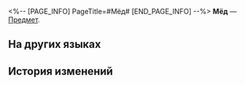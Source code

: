 <%-- [PAGE_INFO]
PageTitle=#Мёд#
[END_PAGE_INFO] --%>
{{Предмет Инфобокс
|id          = 260031
|Изображение = Предмет Мёд.png
|Тип         = 
|Инвентарь   = 
|Редкость    = 2
|Эффект      = 
|Описание    = Редкий ингредиент: специи для приготовления блюд.
|Источник1   = [[Магазин]]
}}
{{Описание|Согласно легенде фей, мёд течёт по стволу дерева в глубине леса, он золотой, словно кровь златиусов, и прозрачный, словно янтарь. Также известен как миломёд.}}
'''Мёд''' — [[Предмет]].

==На других языках==
{{На других языках
|en   = Honey
|zhs  = 蜂蜜
|zht  = 蜂蜜
|ja   = ハチミツ
|ko   = 꿀
|es   = Miel
|fr   = Miel
|ru   = Мёд
|th   = น้ำผึ้ง
|vi   = Mật Ong
|de   = Honig
|id   = Madu
|pt   = Mel
}}

==История изменений==
{{История изменений|3.5}}